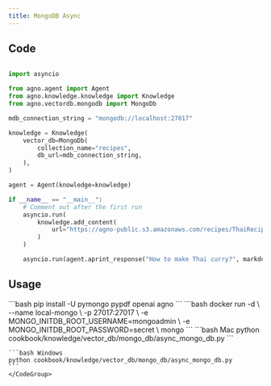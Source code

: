 ```yaml
---
title: MongoDB Async
---
```


## Code

```python cookbook/knowledge/vector_db/mongo_db/async_mongo_db.py

import asyncio

from agno.agent import Agent
from agno.knowledge.knowledge import Knowledge
from agno.vectordb.mongodb import MongoDb

mdb_connection_string = "mongodb://localhost:27017"

knowledge = Knowledge(
    vector_db=MongoDb(
        collection_name="recipes",
        db_url=mdb_connection_string,
    ),
)

agent = Agent(knowledge=knowledge)

if __name__ == "__main__":
    # Comment out after the first run
    asyncio.run(
        knowledge.add_content(
            url="https://agno-public.s3.amazonaws.com/recipes/ThaiRecipes.pdf"
        )
    )

    asyncio.run(agent.aprint_response("How to make Thai curry?", markdown=True))
```

## Usage

<Steps>
  <Snippet file="create-venv-step.mdx" />

  <Step title="Install libraries">
    ```bash
    pip install -U pymongo pypdf openai agno
    ```
  </Step>
  <Step title="Run MongoDB">
   ```bash
docker run -d \
  --name local-mongo \
  -p 27017:27017 \
  -e MONGO_INITDB_ROOT_USERNAME=mongoadmin \
  -e MONGO_INITDB_ROOT_PASSWORD=secret \
  mongo
    ```
  </Step>
  <Step title="Run Agent">
    <CodeGroup>
    ```bash Mac
    python cookbook/knowledge/vector_db/mongo_db/async_mongo_db.py
    ```

    ```bash Windows
    python cookbook/knowledge/vector_db/mongo_db/async_mongo_db.py
    ```
    </CodeGroup>
  </Step>
</Steps>